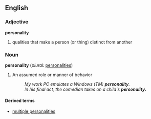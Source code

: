 ==English==

===Adjective===
'''personality'''
#qualities that make a person (or thing) distinct from another

===Noun===
'''personality'''  (''plural:'' [[personalities]])
#An assumed role or manner of behavior
#:''My work PC emulates a Windows (TM) '''personality'''.''
#:''In his final act, the comedian takes on a child's '''personality.'''''

====Derived terms====
*[[multiple personalities]]